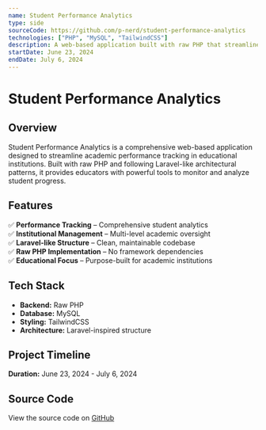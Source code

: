 ```yaml
---
name: Student Performance Analytics
type: side
sourceCode: https://github.com/p-nerd/student-performance-analytics
technologies: ["PHP", "MySQL", "TailwindCSS"]
description: A web-based application built with raw PHP that streamlines academic performance tracking in educational institutions. Laravel-like code structure for maintainability.
startDate: June 23, 2024
endDate: July 6, 2024
---
```


# **Student Performance Analytics**

## **Overview**

Student Performance Analytics is a comprehensive web-based application designed to streamline academic performance tracking in educational institutions. Built with raw PHP and following Laravel-like architectural patterns, it provides educators with powerful tools to monitor and analyze student progress.

## **Features**

✅ **Performance Tracking** – Comprehensive student analytics  
✅ **Institutional Management** – Multi-level academic oversight  
✅ **Laravel-like Structure** – Clean, maintainable codebase  
✅ **Raw PHP Implementation** – No framework dependencies  
✅ **Educational Focus** – Purpose-built for academic institutions

## **Tech Stack**

- **Backend:** Raw PHP
- **Database:** MySQL
- **Styling:** TailwindCSS
- **Architecture:** Laravel-inspired structure

## **Project Timeline**

**Duration:** June 23, 2024 - July 6, 2024

## **Source Code**

View the source code on [GitHub](https://github.com/p-nerd/student-performance-analytics)
